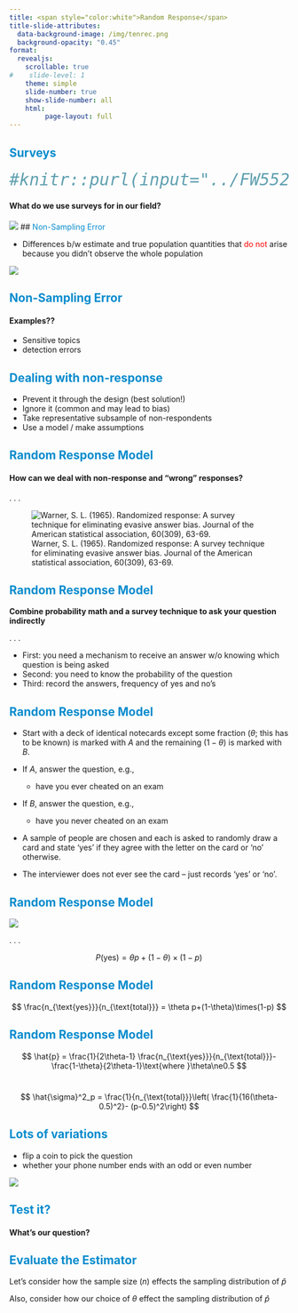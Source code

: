 ```yaml
---
title: <span style="color:white">Random Response</span>
title-slide-attributes:
  data-background-image: /img/tenrec.png
  background-opacity: "0.45"
format:
  revealjs:
    scrollable: true
#    slide-level: 1
    theme: simple
    slide-number: true
    show-slide-number: all
    html:
         page-layout: full
---
```



## [Surveys]{style="color:#078BCD;"}

```{=html}
<style type="text/css">

code.r{
  font-size: 30px;
}
</style>
```

```r
#knitr::purl(input="../FW552/Proportions.qmd",output="../FW552/Proportions.r")
```
#### What do we use surveys for in our field?

![](../img/surveys.img.png)
## [Non-Sampling Error]{style="color:#078BCD;"}

- Differences b/w estimate and true population quantities that [do not]{style="color:red;"} arise because you didn't observe the whole population

![](/../img/sources.error.png)

## [Non-Sampling Error]{style="color:#078BCD;"}

#### Examples??

- Sensitive topics
- detection errors

## [Dealing with non-response]{style="color:#078BCD;"}

- Prevent it through the design (best solution!)
- Ignore it (common and may lead to bias)
- Take representative subsample of non-respondents
- Use a model / make assumptions 


## [Random Response Model]{style="color:#078BCD;"}

#### How can we deal with non-response and "wrong" responses?

. . .

![Warner, S. L. (1965). Randomized response: A survey technique for eliminating evasive answer bias. Journal of the American statistical association, 60(309), 63-69.](https://doi.org/10.2307/2283137)


## [Random Response Model]{style="color:#078BCD;"}

**Combine probability math and a survey technique to ask your question indirectly**

. . .

- First: you need a mechanism to receive an answer w/o knowing which question is being asked
- Second: you need to know the probability of the question
- Third: record the answers, frequency of yes and no's

## [Random Response Model]{style="color:#078BCD;"}

::: {.incremental}

- Start with a deck of identical notecards except some fraction ($\theta$; this has to be known) is marked
with $A$ and the remaining $(1- \theta)$ is marked with $B$.

- If $A$, answer the question, e.g.,
    - have you ever cheated on an exam

- If $B$, answer the question, e.g.,  
    - have you never cheated on an exam

- A sample of people are chosen and each is asked to randomly draw a card and state ‘yes’ if they agree with the letter on the card or ‘no’ otherwise. 

- The interviewer does not ever see the card – just records ‘yes’ or ‘no’.

:::


## [Random Response Model]{style="color:#078BCD;"}

![](../img/random.tree.png)

. . .

$$
P(\text{yes}) = \theta p+(1-\theta)\times(1-p)
$$

## [Random Response Model]{style="color:#078BCD;"}


$$
\frac{n_{\text{yes}}}{n_{\text{total}}} = \theta p+(1-\theta)\times(1-p)
$$

## [Random Response Model]{style="color:#078BCD;"}

$$
\hat{p} = \frac{1}{2\theta-1} \frac{n_{\text{yes}}}{n_{\text{total}}}-\frac{1-\theta}{2\theta-1}\text{where }\theta\ne0.5
$$
<br>

$$
\hat{\sigma}^2_p = \frac{1}{n_{\text{total}}}\left( \frac{1}{16(\theta-0.5)^2}- (p-0.5)^2\right)
$$

## [Lots of variations]{style="color:#078BCD;"}

- flip a coin to pick the question
- whether your phone number ends with an odd or even number

![](../img/tree.random2.png)

## [Test it?]{style="color:#078BCD;"}

#### What's our question?


## [Evaluate the Estimator]{style="color:#078BCD;"}

Let's consider how the sample size ($n$) effects the sampling distribution of $\hat{p}$

Also, consider how our choice of $\theta$ effect the sampling distribution of $\hat{p}$
